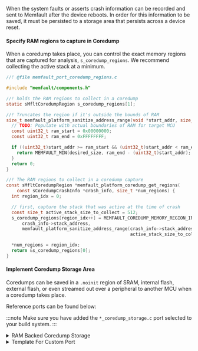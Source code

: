 When the system faults or asserts crash information can be recorded
and sent to Memfault after the device reboots. In order for this information to be saved,
it must be persisted to a storage area that persists across a device reset.

#### Specify RAM regions to capture in Coredump

When a coredump takes place, you can control the exact memory regions that are captured for analysis, `s_coredump_regions`.
We recommend collecting the active stack at a minimum.

```c
//! @file memfault_port_coredump_regions.c

#include "memfault/components.h"

//! holds the RAM regions to collect in a coredump
static sMfltCoredumpRegion s_coredump_regions[1];

//! Truncates the region if it's outside the bounds of RAM
size_t memfault_platform_sanitize_address_range(void *start_addr, size_t desired_size) {
  // TODO: Populate with actual boundaries of RAM for target MCU
  const uint32_t ram_start = 0x00000000;
  const uint32_t ram_end = 0xFFFFFFFF;

  if ((uint32_t)start_addr >= ram_start && (uint32_t)start_addr < ram_end) {
    return MEMFAULT_MIN(desired_size, ram_end - (uint32_t)start_addr);
  }
  return 0;
}

//! The RAM regions to collect in a coredump capture
const sMfltCoredumpRegion *memfault_platform_coredump_get_regions(
    const sCoredumpCrashInfo *crash_info, size_t *num_regions) {
  int region_idx = 0;

  // first, capture the stack that was active at the time of crash
  const size_t active_stack_size_to_collect = 512;
  s_coredump_regions[region_idx++] = MEMFAULT_COREDUMP_MEMORY_REGION_INIT(
      crash_info->stack_address,
      memfault_platform_sanitize_address_range(crash_info->stack_address,
                                               active_stack_size_to_collect));

  *num_regions = region_idx;
  return &s_coredump_regions[0];
}
```

#### Implement Coredump Storage Area

Coredumps can be saved in a `.noinit` region of SRAM, internal flash, external flash,
or even streamed out over a peripheral to another MCU when a coredump takes place.

Reference ports can be found below:

:::note
Make sure you have added the `*_coredump_storage.c` port selected to your build system.
:::

<details>
  <summary>RAM Backed Coredump Storage</summary>

```c
//! @file memfault_port_coredump_storage.c

//! Must be added to linker scripts noinit region
MEMFAULT_PUT_IN_SECTION(".noinit") MEMFAULT_ALIGNED(8)
static uint8_t s_ram_backed_coredump_region[MEMFAULT_RAM_BACKED_COREDUMP_SIZE];

void memfault_platform_coredump_storage_get_info(sMfltCoredumpStorageInfo *info) {
  *info = (sMfltCoredumpStorageInfo) {
    .size = sizeof(s_ram_backed_coredump_region),
  };
}

bool memfault_platform_coredump_storage_read(uint32_t offset, void *data,
                                             size_t read_len) {
  if ((offset + read_len) > sizeof(s_ram_backed_coredump_region)) {
    return false;
  }

  const uint8_t *read_ptr = &s_ram_backed_coredump_region[offset];
  memcpy(data, read_ptr, read_len);
  return true;
}


bool memfault_platform_coredump_storage_erase(uint32_t offset, size_t erase_size) {
  if ((offset + erase_size) > sizeof(s_ram_backed_coredump_region)) {
    return false;
  }

  uint8_t *erase_ptr = &s_ram_backed_coredump_region[offset];
  memset(erase_ptr, 0x0, erase_size);
  return true;
}

bool memfault_platform_coredump_storage_write(uint32_t offset, const void *data,
                                              size_t data_len) {
  if ((offset + data_len) > sizeof(s_ram_backed_coredump_region)) {
    return false;
  }

  uint8_t *write_ptr = &s_ram_backed_coredump_region[offset];
  memcpy(write_ptr, data, data_len);
  return true;
}

void memfault_platform_coredump_storage_clear(void) {
  const uint8_t clear_byte = 0x0;
  memfault_platform_coredump_storage_write(0, &clear_byte, sizeof(clear_byte));
}
```

</details>

<details>

<summary>Template For Custom Port</summary>

```c
//! @file memfault_port_coredump_storage.c

void memfault_platform_coredump_storage_get_info(sMfltCoredumpStorageInfo *info) {
  *info = (sMfltCoredumpStorageInfo) {
    .size = /* size of coredump storage area */,
  };
}

bool memfault_platform_coredump_storage_read(uint32_t offset, void *data,
                                             size_t read_len) {
}

bool memfault_platform_coredump_storage_erase(uint32_t offset, size_t erase_size) {
}

bool memfault_platform_coredump_storage_write(uint32_t offset, const void *data,
                                              size_t data_len) {
}

void memfault_platform_coredump_storage_clear(void) {
}
```

</details>

